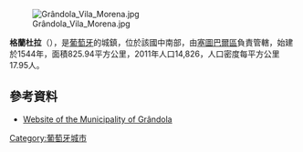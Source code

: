 [[Image:Grândola_Vila_Morena.jpg|right]]

{{Coord|38|17|N|8|56|W|display=title}}

'''格蘭杜拉'''（{{lang-pt|Grândola}}），是[[葡萄牙|葡萄牙]]的城鎮，位於該國中南部，由[[塞圖巴爾區|塞圖巴爾區]]負責管轄，始建於1544年，面積825.94平方公里，2011年人口14,826，人口密度每平方公里17.95人。

==參考資料==
* [http://www.cm-grandola.pt/ Website of the Municipality of Grândola] {{Wayback|url=http://www.cm-grandola.pt/ |date=20150629172310 }}

{{Portugal-geo-stub}}
[[Category:葡萄牙城市|Category:葡萄牙城市]]